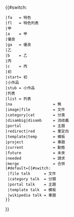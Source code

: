 {{#switch: {{lc:{{{class}}}}}
 |fa   = 特色
 |fl   = 特色列表
 |甲
 |a    = 甲
 |優良
 |ga   = 優良
 |乙
 |b    = 乙
 |丙
 |c    = 丙
 |初
 |start= 初
 |小作品
 |stub = 小作品
 |列表
 |list = 列表
 |na                  = 無
 |image|file          = 文件
 |category|cat        = 分类
 |disambig|disamb     = 消歧義
 |portal              = 主題
 |redirect|red        = 重定向
 |template|temp       = 模板
 |project             = 專題
 |current             = 動態
 |future              = 未來
 |needed              = 請求
 |merge               = 合併
 |#default={{#switch:{{lc:{{NAMESPACE}}}}
  |file talk      = 文件
  |category talk  = 分類
  |portal talk    = 主題
  |template talk  = 模板
  |wikipedia talk = 專題
 }}
}}